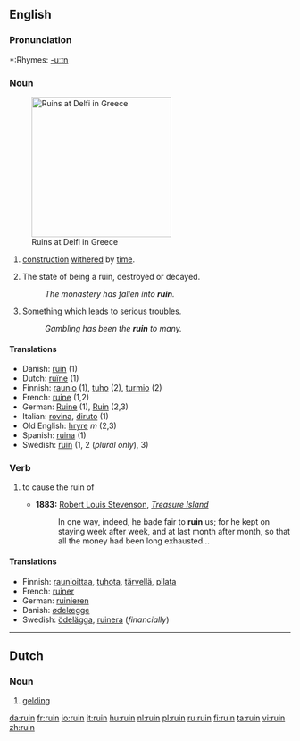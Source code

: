 ==English==

===Pronunciation===
*:Rhymes: [[Rhymes:English:-uːɪn|-uːɪn]]

===Noun===
{{en-noun-reg}}
[[Image:Ruins at Delfi.JPG|right|250px|thumb|Ruins at Delfi in Greece]]

# {{countable}} [[construction]] [[withered]] by [[time]].
# {{uncountable}} The state of being a ruin, destroyed or decayed.
#:''The monastery has fallen into '''ruin'''.''
# {{uncountable}} Something which leads to serious troubles.
#:''Gambling has been the '''ruin''' to many.''

====Translations====
*Danish: [[ruin#Danish|ruin]] (1)
*Dutch: [[ruïne]] {{f}} (1)
*Finnish: [[raunio]] (1), [[tuho]] (2), [[turmio]] (2)
*French: [[ruine]] {{f}} (1,2)
*German: [[Ruine]] {{f}} (1), [[Ruin]] {{m}} (2,3)
*Italian: [[rovina]], [[diruto]] (1)
*Old English: [[hryre]] ''m'' (2,3)
*Spanish: [[ruina]] {{f}} (1)
*Swedish: [[ruin#Swedish|ruin]] {{c}} (1, 2 (''plural only''), 3)

===Verb===
{{en-verb}}

# {{transitive}} to cause the ruin of
#*'''1883:''' [[w:Robert Louis Stevenson|Robert Louis Stevenson]], ''[[w:Treasure Island|Treasure Island]]''
#*: In one way, indeed, he bade fair to '''ruin''' us; for he kept on staying week after week, and at last month after month, so that all the money had been long exhausted...

====Translations====
*Finnish: [[raunioittaa]], [[tuhota]], [[tärvellä]], [[pilata]]
*French: [[ruiner]]
*German: [[ruinieren]]
*Danish: [[ødelæg]]ge 
*Swedish: [[ödelägga]], [[ruinera]] (''financially'')

----

==Dutch==
===Noun===
{{nl-noun|ruinen|ruintje}}

# [[gelding]]

[[da:ruin]]
[[fr:ruin]]
[[io:ruin]]
[[it:ruin]]
[[hu:ruin]]
[[nl:ruin]]
[[pl:ruin]]
[[ru:ruin]]
[[fi:ruin]]
[[ta:ruin]]
[[vi:ruin]]
[[zh:ruin]]
